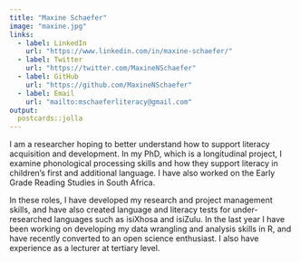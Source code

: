 ```yaml
---
title: "Maxine Schaefer"
image: "maxine.jpg"
links:
  - label: LinkedIn
    url: "https://www.linkedin.com/in/maxine-schaefer/"
  - label: Twitter
    url: "https://twitter.com/MaxineNSchaefer"
  - label: GitHub
    url: "https://github.com/MaxineNSchaefer"
  - label: Email
    url: "mailto:mschaeferliteracy@gmail.com"
output:
  postcards::jolla
---
```

 
I am a researcher hoping to better understand how to support literacy acquisition and development. In my PhD, which is a longitudinal project, I examine phonological processing skills and how they support literacy in children's first and additional language. I have also worked on the Early Grade Reading Studies in South Africa.

In these roles, I have developed my research and project management skills, and have also created language and literacy tests for under-researched languages such as isiXhosa and isiZulu. In the last year I have been working on developing my data wrangling and analysis skills in R, and have recently converted to an open science enthusiast. I also have experience as a lecturer at tertiary level.
